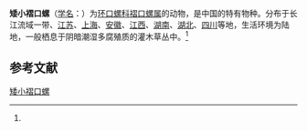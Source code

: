 {{Speciesbox
| name = 矮小褶口螺
| status = 
| status_system = 
| image = 
| genus = Ptychopoma
| species = humile
| authority = (Heude, 1882)<ref name='id10945'>{{cite web| url =http://www.bioinfo.cn/db05/BjdwSpecies.php?action=view&id=10945| title =矮小褶口螺| work =《中国动物物种编目数据库》| publisher =中国科学院微生物研究所| author =中国科学院动物研究所| accessdate =2009-04-28| deadurl =yes| archiveurl =https://web.archive.org/web/20160305073043/http://www.bioinfo.cn/db05/BjdwSpecies.php?action=view&id=10945| archivedate =2016-03-05}}</ref>
}}

'''矮小褶口螺'''（[[学名|学名]]：{{lang|la|''Ptychopoma humile''}}）为[[环口螺科|环口螺科]][[褶口螺属|褶口螺属]]的动物，是中国的特有物种。分布于长江流域一带、[[江苏|江苏]]、[[上海|上海]]、[[安徽|安徽]]、[[江西|江西]]、[[湖南|湖南]]、[[湖北|湖北]]、[[四川|四川]]等地，生活环境为陆地，一般栖息于阴暗潮湿多腐殖质的灌木草丛中。<ref name='id10945'/>

== 参考文献 ==
{{reflist}}

{{Wikispecies|Ptychopoma humile}}
{{Taxonbar|from=Q15226446}}

[[Category:褶口螺属|矮小褶口螺]]


{{软体动物小作品}}
